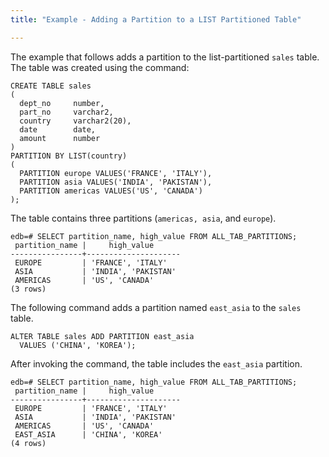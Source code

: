 ```yaml
---
title: "Example - Adding a Partition to a LIST Partitioned Table"

---
```


<div id="example_adding_a_partition_to_a_list_partitioned_table" class="registered_link"></div>

The example that follows adds a partition to the list-partitioned `sales` table. The table was created using the command:

```text
CREATE TABLE sales
(
  dept_no     number,
  part_no     varchar2,
  country     varchar2(20),
  date        date,
  amount      number
)
PARTITION BY LIST(country)
(
  PARTITION europe VALUES('FRANCE', 'ITALY'),
  PARTITION asia VALUES('INDIA', 'PAKISTAN'),
  PARTITION americas VALUES('US', 'CANADA')
);
```

The table contains three partitions (`americas, asia`, and `europe`).

```text
edb=# SELECT partition_name, high_value FROM ALL_TAB_PARTITIONS;
 partition_name |     high_value
----------------+---------------------
 EUROPE         | 'FRANCE', 'ITALY'
 ASIA           | 'INDIA', 'PAKISTAN'
 AMERICAS       | 'US', 'CANADA'
(3 rows)
```

The following command adds a partition named `east_asia` to the `sales` table.

```text
ALTER TABLE sales ADD PARTITION east_asia
  VALUES ('CHINA', 'KOREA');
```

After invoking the command, the table includes the `east_asia` partition.

```text
edb=# SELECT partition_name, high_value FROM ALL_TAB_PARTITIONS;
 partition_name |     high_value
----------------+---------------------
 EUROPE         | 'FRANCE', 'ITALY'
 ASIA           | 'INDIA', 'PAKISTAN'
 AMERICAS       | 'US', 'CANADA'
 EAST_ASIA      | 'CHINA', 'KOREA'
(4 rows)
```
